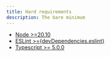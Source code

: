 ```yaml
---
title: Hard requirements
description: The bare minimum
---
```



- [Node >=20.10](https://nodejs.org)
- [ESLint >={devDependencies.eslint}](https://eslint.org)
- [Typescript >= 5.0.0](https://www.typescriptlang.org)

